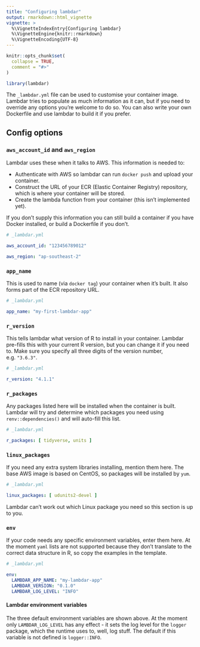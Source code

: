 ```yaml
---
title: "Configuring lambdar"
output: rmarkdown::html_vignette
vignette: >
  %\VignetteIndexEntry{Configuring lambdar}
  %\VignetteEngine{knitr::rmarkdown}
  %\VignetteEncoding{UTF-8}
---
```


```r
knitr::opts_chunk$set(
  collapse = TRUE,
  comment = "#>"
)
```

```r
library(lambdar)
```

The `_lambdar.yml` file can be used to customise your container image. Lambdar tries to populate as
much information as it can, but if you need to override any options you're welcome to do so. You
can also write your own Dockerfile and use lambdar to build it if you prefer.


## Config options


### `aws_account_id` and `aws_region`

Lambdar uses these when it talks to AWS. This information is needed to:

* Authenticate with AWS so lambdar can run `docker push` and upload your container.
* Construct the URL of your ECR (Elastic Container Registry) repository, which is where your
  container will be stored.
* Create the lambda function from your container (this isn't implemented yet).

If you don't supply this information you can still build a container if you have Docker installed,
or build a Dockerfile if you don't.

``` yaml
# _lambdar.yml

aws_account_id: "123456789012"

aws_region: "ap-southeast-2"
```


### `app_name`

This is used to name (via `docker tag`) your container when it's built. It also forms part of the
ECR repository URL.

``` yaml
# _lambdar.yml

app_name: "my-first-lambdar-app"
```


### `r_version`

This tells lambdar what version of R to install in your container. Lambdar pre-fills this with your
current R version, but you can change it if you need to. Make sure you specify all three digits of
the version number, e.g. `"3.6.3"`.

``` yaml
# _lambdar.yml

r_version: "4.1.1"
```


### `r_packages`

Any packages listed here will be installed when the container is built. Lambdar will try and
determine which packages you need using `renv::dependencies()` and will auto-fill this list.

``` yaml
# _lambdar.yml

r_packages: [ tidyverse, units ]
```

### `linux_packages`

If you need any extra system libraries installing, mention them here. The base AWS image is based on
CentOS, so packages will be installed by `yum`.

``` yaml
# _lambdar.yml

linux_packages: [ udunits2-devel ]
```

Lambdar can't work out which Linux package you need so this section is up to you.


### `env`

If your code needs any specific environment variables, enter them here. At the moment `yaml` lists
are not supported because they don't translate to the correct data structure in R, so copy the
examples in the template.

``` yaml
# _lambdar.yml

env:
  LAMBDAR_APP_NAME: "my-lambdar-app"
  LAMBDAR_VERSION: "0.1.0"
  LAMBDAR_LOG_LEVEL: "INFO"
```

#### Lambdar environment variables

The three default environment variables are shown above. At the moment only `LAMBDAR_LOG_LEVEL`
has any effect - it sets the log level for the `logger` package, which the runtime uses to, well, 
log stuff. The default if this variable is not defined is `logger::INFO`.

